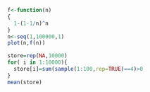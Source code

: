 ```{r}
f<-function(n)
{
  1-(1-1/n)^n
}
n<-seq(1,100000,1)
plot(n,f(n))
```
```{r}
store=rep(NA,10000)
for( i in 1:10000){
  store[i]=sum(sample(1:100,rep=TRUE)==4)>0
}
mean(store)
```




